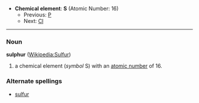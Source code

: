 *'''Chemical element''': '''S''' (Atomic Number: 16)
**Previous: [[Phosphorus|P]]
**Next: [[Chlorine|Cl]]
----
=== Noun ===
'''sulphur''' ([[en:Sulfur|Wikipedia:Sulfur]])

#a chemical element (''symbol'' S) with an [[atomic number]] of 16.  

===Alternate spellings===
*[[sulfur]]